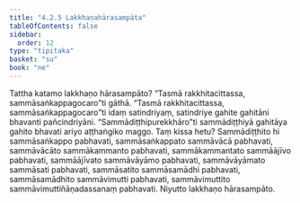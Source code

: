 ```yaml
---
title: "4.2.5 Lakkhaṇahārasampāta"
tableOfContents: false
sidebar:
  order: 12
type: "tipitaka"
basket: "su"
book: "ne"
---
```



<DynamicBreadcrumb />

<Division number="67" book="ne">

<Paragraph number="503" book="ne">
Tattha katamo lakkhaṇo hārasampāto?
</Paragraph>

<Paragraph number="504" book="ne">
“Tasmā rakkhitacittassa, sammāsaṅkappagocaro”ti gāthā. “Tasmā rakkhitacittassa, sammāsaṅkappagocaro”ti idaṃ satindriyaṃ, satindriye gahite gahitāni bhavanti pañcindriyāni. “Sammādiṭṭhipurekkhāro”ti sammādiṭṭhiyā gahitāya gahito bhavati ariyo aṭṭhaṅgiko maggo. Taṃ kissa hetu? Sammādiṭṭhito hi sammāsaṅkappo pabhavati, sammāsaṅkappato sammāvācā pabhavati, sammāvācāto sammākammanto pabhavati, sammākammantato sammāājīvo pabhavati, sammāājīvato sammāvāyāmo pabhavati, sammāvāyāmato sammāsati pabhavati, sammāsatito sammāsamādhi pabhavati, sammāsamādhito sammāvimutti pabhavati, sammāvimuttito sammāvimuttiñāṇadassanaṃ pabhavati.

</Paragraph>
</Division>

<Paragraph number="505" type="center" book="ne">
Niyutto lakkhaṇo hārasampāto.
</Paragraph>